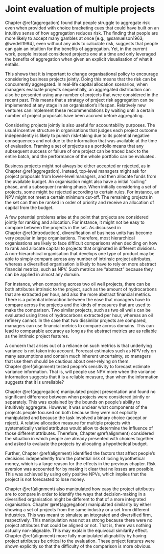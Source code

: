 # Joint evaluation of multiple projects {#interstitial-1}

Chapter \@ref(aggregation) found that people struggle to aggregate risk even
when provided with choice bracketing cues that could have built on an intuitive
sense of how aggregation reduces risk. The finding that people are more likely
to accept many gambles at once [e.g., @samuelson1963; @wedell1994], even without
any aids to calculate risk, suggests that people can gain an intuition for the
benefits of aggregation. Yet, in the current work, people instead considered
projects one at a time and only leveraged the benefits of aggregation when given
an explicit visualisation of what it entails.

This shows that it is important to change organisational policy to encourage
considering business projects jointly. Doing this means that the risk can be
concurrently aggregated. In real-life capital allocation scenarios, when
managers evaluate projects sequentially, an aggregated distribution can also be
presented using any number of projects that were considered in the recent past.
This means that a strategy of project risk aggregation can be implemented at any
stage in an organisation's lifespan. Relatively new ventures can implement these
recommendations by waiting until a certain number of project proposals have been
accrued before aggregating.

Considering projects jointly is also useful for accountability purposes. The
usual incentive structure in organisations that judges each project outcome
independently is likely to punish risk-taking due to its potential negative
consequences and not due to the information that was available at the time of
evaluation. Framing a set of projects as a portfolio means that any subsequent
success or failure of one project can be traced back to the entire batch, and
the performance of the whole portfolio can be evaluated.

Business projects might not always be either accepted or rejected, as in
Chapter \@ref(aggregation). Instead, top-level managers might ask for project
proposals from lower-level managers, and then allocate funds from the available
budget. An organisation might also have a initial "culling" phase, and a
subsequent ranking phase. When initially considering a set of projects, some
might be rejected according to certain rules. For instance, an NPV might not
meet a certain minimum cut-off. The remaining projects in the set can then be
ranked in order of priority and receive an allocation of capital from the
budget.

A few potential problems arise at the point that projects are considered jointly
for ranking and allocation. For instance, it might not be easy to compare
between the projects in the set. As discussed in Chapter \@ref(introduction),
diversification of business units has become very popular in large
organisations. Therefore, most hierarchical organisations are likely to face
difficult comparisons when deciding on how to rank and allocate capital to
projects that originated in different divisions. A non-hierarchical organisation
that develops one type of product may be able to simply compare across any
number of intrinsic project attributes, whereas a diversified organisation is
likely to have to rely on more abstract financial metrics, such as NPV. Such
metrics are "abstract" because they can be applied in almost any domain.
 
For instance, when comparing across two oil well projects, there can be both
attributes intrinsic to the project, such as the amount of hydrocarbons that are
extracted per hour, and also the more abstract financial metrics. There is a
potential interaction between the ease that managers have to compare across the
projects and the kinds of measures that are used to make the comparison. Two
similar projects, such as two oil wells can be evaluated using litres of
hydrocarbons extracted per hour, whereas an oil refinery cannot. In the case
that two dissimilar projects are compared, managers can use financial metrics to
compare across domains. This can lead to comparable accuracy as long as the
abstract metrics are as reliable as the intrinsic project features.

A concern that arises out of a reliance on such metrics is that underlying
variance is not taken into account. Forecast estimates such as NPV rely on many
assumptions and contain much inherent uncertainty, so managers that use them
should be cautious about over-relying on them. Chapter \@ref(alignment) tested
people's sensitivity to forecast estimate variance information. That is, will
people use NPV more when the variance information suggests that it is a reliable
measure, than when the information suggests that it is unreliable?

Chapter \@ref(aggregation) manipulated project presentation and found no
significant difference between when projects were considered jointly or
separately. This was explained by the bounds on people's ability to intuitively
aggregate. However, it was unclear what components of the projects people
focused on both because they were not explicitly manipulated and because the
task involved a binary choice (accept or reject). A relative allocation measure
for multiple projects with systematically varied attributes would allow to
determine the influence of those different attributes. Therefore,
Chapter \@ref(alignment) considered the situation in which people are already
presented with choices together and asked to evaluate the projects by allocating
a hypothetical budget.

Further, Chapter \@ref(alignment) identified the factors that affect people's
decisions independently from the potential risk of losing hypothetical money,
which is a large reason for the effects in the previous chapter. Risk aversion
was accounted for by making it clear that no losses are possible. This was
achieved by using only positive NPVs, which implies that the project is not
forecasted to lose money.

Chapter \@ref(alignment) also manipulated how easy the project attributes are to
compare in order to identify the ways that decision-making in a diversified
organisation might be different to that of a more integrated organisation.
Chapter \@ref(aggregation) manipulated similarity by either showing a set of
projects from the same industry or a set from different industries. This was
meant to simulate an integrated and diversified firm, respectively. This
manipulation was not as strong because there were no project attributes that
could be aligned or not. That is, there was nothing actually non-alignable. This
may explain the equivocal similarity effect. Chapter \@ref(alignment) more fully
manipulated alignability by having project attributes be critical to the
evaluation. These project features were shown explicitly so that the difficulty
of the comparison is more obvious.

